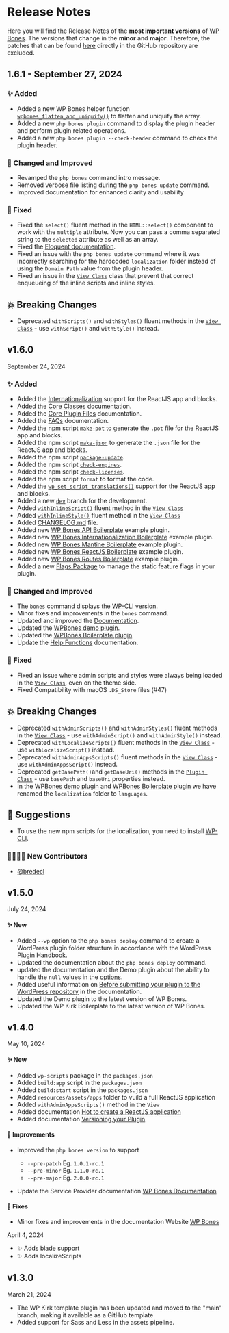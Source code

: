
# Release Notes

Here you will find the Release Notes of the **most important versions** of [WP Bones](https://github.com/wpbones/WPBones/releases). The versions that change in the **minor** and **major**. Therefore, the patches that can be found [here](https://github.com/wpbones/WPBones/releases) directly in the GitHub repository are excluded.

## 1.6.1 - September 27, 2024

### ✨ Added

- Added a new WP Bones helper function [`wpbones_flatten_and_uniquify()`](https://wpbones.vercel.app/docs/helpers#wpbones_checked) to flatten and uniquify the array.
- Added a new `php bones plugin` command to display the plugin header and perform plugin related operations.
- Added a new `php bones plugin --check-header` command to check the plugin header.

### 💎 Changed and Improved

- Revamped the `php bones` command intro message.
- Removed verbose file listing during the `php bones update` command.
- Improved documentation for enhanced clarity and usability

### 🐛 Fixed

- Fixed the `select()` fluent method in the `HTML::select()` component to work with the `multiple` attribute. Now you can pass a comma separated string to the `selected` attribute as well as an array.
- Fixed the [Eloquent documentation](https://wpbones.vercel.app/docs/DatabaseORM/eloquent-orm#install-eloquent-orm-out-of-the-box).
- Fixed an issue with the `php bones update` command where it was incorrectly searching for the hardcoded `localization` folder instead of using the `Domain Path` value from the plugin header.
- Fixed an issue in the [`View Class`](https://wpbones.vercel.app/docs/CoreClasses/view) class that prevent that correct enqueueing of the inline scripts and inline styles.

## 💥 Breaking Changes

- Deprecated `withScripts()` and `withStyles()` fluent methods in the [`View Class`](https://wpbones.vercel.app/docs/CoreClasses/view) - use `withScript()` and `withStyle()` instead.

## v1.6.0

<Flex mt={-34} justify="right"><Badge>September 24, 2024</Badge></Flex>

### ✨ Added

- Added the [Internationalization](https://wpbones.vercel.app/docs/Internationalization/overview) support for the ReactJS app and blocks.
- Added the [Core Classes](https://wpbones.vercel.app/docs/CoreClasses/overview) documentation.
- Added the [Core Plugin Files](https://wpbones.vercel.app/docs/CorePluginFiles/overview) documentation.
- Added the [FAQs](https://wpbones.vercel.app/docs/faqs) documentation.
- Added the npm script [`make-pot`](https://developer.wordpress.org/cli/commands/i18n/make-pot/) to generate the `.pot` file for the ReactJS app and blocks.
- Added the npm script [`make-json`](https://developer.wordpress.org/cli/commands/i18n/make-json/) to generate the `.json` file for the ReactJS app and blocks.
- Added the npm script [`package-update`](https://developer.wordpress.org/block-editor/reference-guides/packages/packages-scripts/#packages-update).
- Added the npm script [`check-engines`](https://developer.wordpress.org/block-editor/reference-guides/packages/packages-scripts/#check-engines).
- Added the npm script [`check-licenses`](https://developer.wordpress.org/block-editor/reference-guides/packages/packages-scripts/#check-licenses).
- Added the npm script `format` to format the code.
- Added the [`wp_set_script_translations()`](https://developer.wordpress.org/reference/functions/wp_set_script_translations/) support for the ReactJS app and blocks.
- Added a new [`dev`](https://github.com/wpbones/WPBones/tree/dev) branch for the development.
- Added [`withInlineScript()`](https://wpbones.vercel.app/docs/CoreClasses/view#withinlinescript) fluent method in the [`View Class`](https://wpbones.vercel.app/docs/CoreClasses/view)
- Added [`withInlineStyle()`](https://wpbones.vercel.app/docs/CoreClasses/view#withinlinestyle) fluent method in the [`View Class`](https://wpbones.vercel.app/docs/CoreClasses/view)
- Added [CHANGELOG.md](https://github.com/wpbones/WPBones/blob/master/CHANGELOG.md) file.
- Added new [WP Bones API Boilerplate](https://github.com/wpbones/WPKirk-API-Boilerplate) example plugin.
- Added new [WP Bones Internationalization Boilerplate](https://github.com/wpbones/WPKirk-Internationalization-Boilerplate) example plugin.
- Added new [WP Bones Mantine Boilerplate](https://github.com/wpbones/WPKirk-Mantine-Boilerplate) example plugin.
- Added new [WP Bones ReactJS Boilerplate](https://github.com/wpbones/WPKirk-ReactJS-Boilerplate) example plugin.
- Added new [WP Bones Routes Boilerplate](https://github.com/wpbones/WPKirk-Routes-Boilerplate) example plugin.
- Added a new [Flags Package](https://wpbones.vercel.app/docs/Packages/flags) to manage the static feature flags in your plugin.

### 💎 Changed and Improved

- The `bones` command displays the [WP-CLI](https://make.wordpress.org/cli/handbook/guides/installing/) version.
- Minor fixes and improvements in the `bones` command.
- Updated and improved the [Documentation](https://wpbones.vercel.app/docs).
- Updated the [WPBones demo plugin](https://github.com/wpbones/WPKirk).
- Updated the [WPBones Boilerplate plugin](https://github.com/wpbones/WPKirk-Boilerplate)
- Update the [Help Functions](https://wpbones.vercel.app/docs/helpers) documentation.

### 🐛 Fixed

- Fixed an issue where admin scripts and styles were always being loaded in the [`View Class`](https://wpbones.vercel.app/docs/CoreClasses/view), even on the theme side.
- Fixed Compatibility with macOS `.DS_Store` files (#47)

## 💥 Breaking Changes

- Deprecated `withAdminScripts()` and `withAdminStyles()` fluent methods in the [`View Class`](https://wpbones.vercel.app/docs/CoreClasses/view) - use `withAdminScript()` and `withAdminStyle()` instead.
- Deprecated `withLocalizeScripts()` fluent methods in the [`View Class`](https://wpbones.vercel.app/docs/CoreClasses/view) - use `withLocalizeScript()` instead.
- Deprecated `withAdminAppsScripts()` fluent methods in the [`View Class`](https://wpbones.vercel.app/docs/CoreClasses/view) - use `withAdminAppsScript()` instead.
- Deprecated `getBasePath()`and `getBaseUri()` methods in the [`Plugin Class`](https://wpbones.vercel.app/docs/CoreClasses/plugin) - use `basePath` and `baseUri` properties instead.
- In the [WPBones demo plugin](https://github.com/wpbones/WPKirk) and [WPBones Boilerplate plugin](https://github.com/wpbones/WPKirk-Boilerplate) we have renamed the `localization` folder to `languages`.

## 🤝 Suggestions

- To use the new npm scripts for the localization, you need to install [WP-CLI](https://make.wordpress.org/cli/handbook/guides/installing/).

### 🧑‍💻👩‍💻 New Contributors

- [@bredecl](https://github.com/bredecl)

## v1.5.0

<Flex mt={-34} justify="right"><Badge>July 24, 2024</Badge></Flex>

#### ✨ New
- Added `--wp` option to the `php bones deploy` command to create a WordPress plugin folder structure in accordance with the WordPress Plugin Handbook.
- Updated the documentation about the `php bones deploy` command.
- updated the documentation and the Demo plugin about the ability to handle the `null` values in the [options](https://wpbones.vercel.app/docs/CoreConcepts/options).
- Added useful information on [Before submitting your plugin to the WordPress repository](https://wpbones.vercel.app/docs/GettingStarted/before-submit-to-wordpress-repository) in the documentation.
- Updated the Demo plugin to the latest version of WP Bones.
- Updated the WP Kirk Boilerplate to the latest version of WP Bones.



## v1.4.0

<Flex mt={-34} justify="right"><Badge>May 10, 2024</Badge></Flex>

#### ✨ New
- Added `wp-scripts` package in the `packages.json`
- Added `build:app` script in the `packages.json`
- Added `build:start` script in the `packages.json`
- Added `resources/assets/apps` folder to vuild a full ReactJS application
- Added `withAdminAppsScripts()` method in the `View`
- Added documentation [Hot to create a ReactJS application](https://wpbones.vercel.app/docs/Views/react-app)
- Added documentation [Versioning your Plugin](https://wpbones.vercel.app/docs/BonesConsole/bones-console#versioning-your-plugin)

#### 💎 Improvements

- Improved the `php bones version` to support 
  -  `--pre-patch` Eg. `1.0.1-rc.1`
  -  `--pre-minor` Eg. `1.1.0-rc.1`
  -  `--pre-major` Eg. `2.0.0-rc.1`

- Update the Service Provider documentation [WP Bones Documentation](https://wpbones.vercel.app/docs/ServicesProvider/services)

#### 🐛 Fixes
- Minor fixes and improvements in the documentation Website [WP Bones](https://wpbones.vercel.app)


<Flex mt={-34} justify="right"><Badge>April 4, 2024</Badge></Flex>

- ✨ Adds blade support
- ✨ Adds localizeScripts

## v1.3.0

<Flex mt={-34} justify="right"><Badge>March 21, 2024</Badge></Flex>

- The WP Kirk template plugin has been updated and moved to the "main" branch, making it available as a GitHub template
- Added support for Sass and Less in the assets pipeline.

